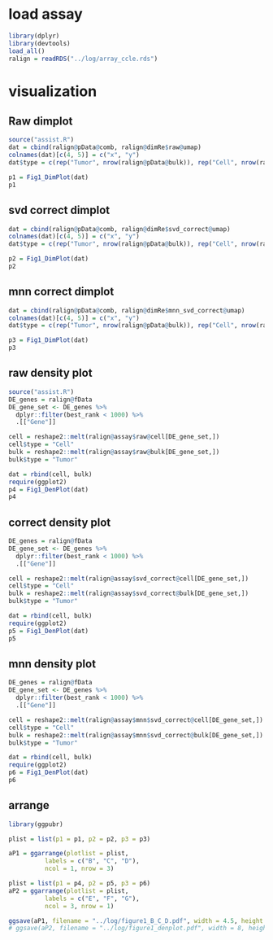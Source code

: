 # load assay
```r
library(dplyr)
library(devtools)
load_all()
ralign = readRDS("../log/array_ccle.rds")
```

# visualization
## Raw dimplot
```r
source("assist.R")
dat = cbind(ralign@pData@comb, ralign@dimRe$raw@umap)
colnames(dat)[c(4, 5)] = c("x", "y")
dat$type = c(rep("Tumor", nrow(ralign@pData@bulk)), rep("Cell", nrow(ralign@pData@cell)))

p1 = Fig1_DimPlot(dat)
p1
```

## svd correct dimplot
```r
dat = cbind(ralign@pData@comb, ralign@dimRe$svd_correct@umap)
colnames(dat)[c(4, 5)] = c("x", "y")
dat$type = c(rep("Tumor", nrow(ralign@pData@bulk)), rep("Cell", nrow(ralign@pData@cell)))

p2 = Fig1_DimPlot(dat)
p2
```
## mnn correct dimplot
```r
dat = cbind(ralign@pData@comb, ralign@dimRe$mnn_svd_correct@umap)
colnames(dat)[c(4, 5)] = c("x", "y")
dat$type = c(rep("Tumor", nrow(ralign@pData@bulk)), rep("Cell", nrow(ralign@pData@cell)))

p3 = Fig1_DimPlot(dat)
p3
```
## raw density plot
```r
source("assist.R")
DE_genes = ralign@fData
DE_gene_set <- DE_genes %>%
  dplyr::filter(best_rank < 1000) %>%
  .[["Gene"]]

cell = reshape2::melt(ralign@assay$raw@cell[DE_gene_set,])
cell$type = "Cell"
bulk = reshape2::melt(ralign@assay$raw@bulk[DE_gene_set,])
bulk$type = "Tumor"

dat = rbind(cell, bulk)
require(ggplot2)
p4 = Fig1_DenPlot(dat)
p4
```
## correct density plot
```r
DE_genes = ralign@fData
DE_gene_set <- DE_genes %>%
  dplyr::filter(best_rank < 1000) %>%
  .[["Gene"]]

cell = reshape2::melt(ralign@assay$svd_correct@cell[DE_gene_set,])
cell$type = "Cell"
bulk = reshape2::melt(ralign@assay$svd_correct@bulk[DE_gene_set,])
bulk$type = "Tumor"

dat = rbind(cell, bulk)
require(ggplot2)
p5 = Fig1_DenPlot(dat)
p5
```
## mnn density plot
```r
DE_genes = ralign@fData
DE_gene_set <- DE_genes %>%
  dplyr::filter(best_rank < 1000) %>%
  .[["Gene"]]

cell = reshape2::melt(ralign@assay$mnn$svd_correct@cell[DE_gene_set,])
cell$type = "Cell"
bulk = reshape2::melt(ralign@assay$mnn$svd_correct@bulk[DE_gene_set,])
bulk$type = "Tumor"

dat = rbind(cell, bulk)
require(ggplot2)
p6 = Fig1_DenPlot(dat)
p6
```
## arrange
```r
library(ggpubr)

plist = list(p1 = p1, p2 = p2, p3 = p3) 

aP1 = ggarrange(plotlist = plist,
          labels = c("B", "C", "D"),
          ncol = 1, nrow = 3)

plist = list(p1 = p4, p2 = p5, p3 = p6) 
aP2 = ggarrange(plotlist = plist,
          labels = c("E", "F", "G"),
          ncol = 3, nrow = 1)

ggsave(aP1, filename = "../log/figure1_B_C_D.pdf", width = 4.5, height = 9.5)
# ggsave(aP2, filename = "../log/figure1_denplot.pdf", width = 8, height = 2)
```

